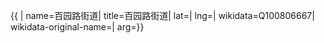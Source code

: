 {{ {{{1|PRC admin/showdata}}}|
name=百园路街道|
title=百园路街道|
lat=|
lng=|
wikidata=Q100806667|
wikidata-original-name=|
arg={{{arg|}}}}}